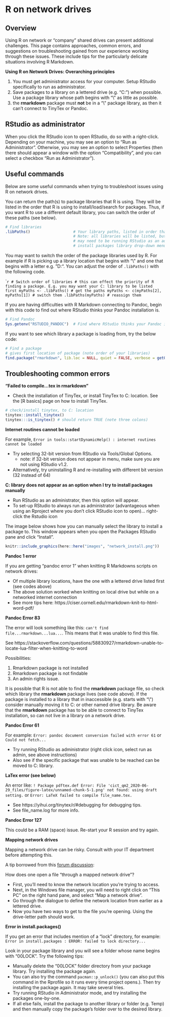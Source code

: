 
# R on network drives { }  

 


<!-- ======================================================= -->
## Overview {  }

Using R on network or "company" shared drives can present additional challenges. This page contains approaches, common errors, and suggestions on troubleshooting gained from our experience working through these issues. These include tips for the particularly delicate situations involving R Markdown.  


**Using R on Network Drives: Overarching principles**  

1) You must get administrator access for your computer. Setup RStudio specifically to run as administrator.  
2) Save packages to a library on a lettered drive (e.g. "C:") when possible. Use a package library whose path begins with "\\\" as little as possible.  
3) the **rmarkdown** package must **not** be in a "\\\" package library, as then it can't connect to TinyTex or Pandoc.  




## RStudio as administrator  

When you click the RStudio icon to open RStudio, do so with a right-click. Depending on your machine, you may see an option to "Run as Administrator". Otherwise, you may see an option to select Properties (then there should appear a window with the option "Compatibility", and you can select a checkbox "Run as Administrator").  




## Useful commands 

Below are some useful commands when trying to troubleshoot issues using R on network drives.  

You can return the path(s) to package libraries that R is using. They will be listed in the order that R is using to install/load/search for packages. Thus, if you want R to use a different default library, you can switch the order of these paths (see below).  

```r
# Find libraries
.libPaths()                   # Your library paths, listed in order that R installs/searches. 
                              # Note: all libraries will be listed, but to install to some (e.g. C:) you 
                              # may need to be running RStudio as an administrator (it won't appear in the 
                              # install packages library drop-down menu) 
```

You may want to switch the order of the package libraries used by R. For example if R is picking up a library location that begins with "\\\" and one that begins with a letter e.g. "D:". You can adjust the order of `.libPaths()` with the following code.  

````r
# Switch order of libraries
# this can effect the priority of R finding a package. E.g. you may want your C: library to be listed first
myPaths <- .libPaths() # get the paths
myPaths <- c(myPaths[2], myPaths[1]) # switch them
.libPaths(myPaths) # reassign them
```

If you are having difficulties with R Markdown connecting to Pandoc, begin with this code to find out where RStudio thinks your Pandoc installation is.  

```r
# Find Pandoc
Sys.getenv("RSTUDIO_PANDOC")  # Find where RStudio thinks your Pandoc installation is
```

If you want to see which library a package is loading from, try the below code:  

```r
# Find a package
# gives first location of package (note order of your libraries)
find.package("rmarkdown", lib.loc = NULL, quiet = FALSE, verbose = getOption("verbose")) 
```



<!-- ======================================================= -->
## Troubleshooting common errors {  }


**"Failed to compile...tex in rmarkdown"**  

* Check the installation of TinyTex, or install TinyTex to C: location. See the [R basics] page on how to install TinyTex.  

```r
# check/install tinytex, to C: location
tinytex::install_tinytex()
tinytex:::is_tinytex() # should return TRUE (note three colons)
```


**Internet routines cannot be loaded**  

For example, `Error in tools::startDynamicHelp() : internet routines cannot be loaded`  

* Try selecting 32-bit version from RStudio via Tools/Global Options.  
  * note: if 32-bit version does not appear in menu, make sure you are not using RStudio v1.2.  
* Alternatively, try uninstalling R and re-installing with different bit version (32 instead of 64)


**C: library does not appear as an option when I try to install packages manually**

* Run RStudio as an administrator, then this option will appear.  
* To set-up RStudio to always run as administrator (advantageous when using an Rproject where you don't click RStudio icon to open)... right-click the Rstudio icon 

The image below shows how you can manually select the library to install a package to. This window appears when you open the Packages RStudio pane and click "Install".  

```r
knitr::include_graphics(here::here("images", "network_install.png"))
```

**Pandoc 1 error**  

If you are getting "pandoc error 1" when knitting R Markdowns scripts on network drives:  

* Of multiple library locations, have the one with a lettered drive listed first (see codes above)  
* The above solution worked when knitting on local drive but while on a networked internet connection  
* See more tips here: https://ciser.cornell.edu/rmarkdown-knit-to-html-word-pdf/  

**Pandoc Error 83**  

The error will look something like this: `can't find file...rmarkdown...lua...`. This means that it was unable to find this file.  

See https://stackoverflow.com/questions/58830927/rmarkdown-unable-to-locate-lua-filter-when-knitting-to-word  

Possibilities:  

1) Rmarkdown package is not installed  
2) Rmarkdown package is not findable  
3) An admin rights issue.  

It is possible that R is not able to find the **rmarkdown** package file, so check which library the **rmarkdown** package lives (see code above). If the package is installed to a library that in inaccessible (e.g. starts with "\\\") consider manually moving it to C: or other named drive library. Be aware that the **rmarkdown** package has to be able to connect to TinyTex installation, so can not live in a library on a network drive.


**Pandoc Error 61**  

For example: `Error: pandoc document conversion failed with error 61`  or `Could not fetch...`  

* Try running RStudio as administrator (right click icon, select run as admin, see above instructions)  
* Also see if the specific package that was unable to be reached can be moved to C: library.

**LaTex error (see below)**

An error like: `! Package pdftex.def Error: File 'cict_qm2_2020-06-29_files/figure-latex/unnamed-chunk-5-1.png' not found: using draft setting.` or `Error: LaTeX failed to compile file_name.tex.`  

* See https://yihui.org/tinytex/r/#debugging for debugging tips.  
* See file_name.log for more info.


**Pandoc Error 127**  

This could be a RAM (space) issue. Re-start your R session and try again. 


**Mapping network drives**

Mapping a network drive can be risky. Consult with your IT department before attempting this.  

A tip borrowed from this [forum discussion](https://stackoverflow.com/questions/48161177/r-markdown-openbinaryfile-does-not-exist-no-such-file-or-directory/55616529?noredirect=1#comment97966859_55616529): 

How does one open a file "through a mapped network drive"?  

* First, you'll need to know the network location you're trying to access.  
* Next, in the Windows file manager, you will need to right click on "This PC" on the right hand pane, and select "Map a network drive".  
* Go through the dialogue to define the network location from earlier as a lettered drive.  
* Now you have two ways to get to the file you're opening. Using the drive-letter path should work.  


**Error in install.packages()**  

If you get an error that includes mention of a "lock" directory, for example: `Error in install.packages : ERROR: failed to lock directory...`

Look in your package library and you will see a folder whose name begins with "00LOCK". Try the following tips:  

* Manually delete the "00LOCK" folder directory from your package library. Try installing the package again.  
* You can also try the command `pacman::p_unlock()` (you can also put this command in the Rprofile so it runs every time project opens.). Then try installing the package again. It may take several tries.  
* Try running RStudio in Administrator mode, and try installing the packages one-by-one.  
* If all else fails, install the package to another library or folder (e.g. Temp) and then manually copy the package's folder over to the desired library.  







